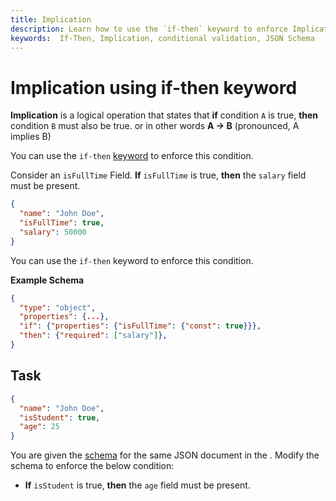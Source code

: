```yaml
---
title: Implication
description: Learn how to use the `if-then` keyword to enforce Implication in JSON Schema.
keywords:  If-Then, Implication, conditional validation, JSON Schema
---
```



# Implication using if-then keyword

**Implication** is a logical operation that states that **if** condition `A` is true, **then** condition `B` must also be true. or in other words **A -> B** (pronounced, A implies B)

You can use the `if-then` [keyword](https://json-schema.org/learn/glossary#keyword) to enforce this condition.

Consider an `isFullTime` Field. **If** `isFullTime` is true, **then** the `salary` field must be present.


```json highlightLineStart={3} highlightLineEnd={4}
{
  "name": "John Doe",
  "isFullTime": true,
  "salary": 50000
}
```
You can use the `if-then` keyword to enforce this condition.

**Example Schema**

```json highlightLineStart={8} highlightLineEnd={10}
{
  "type": "object",
  "properties": {...},
  "if": {"properties": {"isFullTime": {"const": true}}},
  "then": {"required": ["salary"]},
}
```

## Task


```json 
{
  "name": "John Doe",
  "isStudent": true,
  "age": 25
}
```

You are given the [schema](https://json-schema.org/learn/glossary#schema) for the same JSON document in the <SideEditorLink/>. Modify the schema to enforce the below condition:

- **If** `isStudent` is true, **then** the `age` field must be present. 
